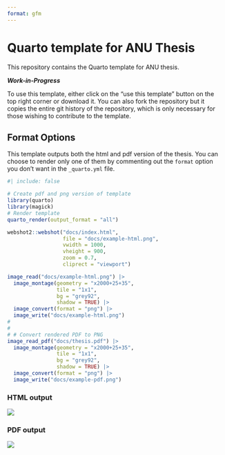```yaml
---
format: gfm
---
```


<!-- README.md is generated from README.qmd. Please edit that file -->

# Quarto template for ANU Thesis

This repository contains the Quarto template for ANU thesis. 

_**Work-in-Progress**_


To use this template, either click on the "use this template" button on the top right corner or download it. You can also fork the repository but it copies the entire git history of the repository, which is only necessary for those wishing to contribute to the template.


## Format Options

This template outputs both the html and pdf version of the thesis. You can choose to render only one of them by commenting out the `format` option you don't want in the `_quarto.yml` file. 




```r
#| include: false

# Create pdf and png version of template
library(quarto)
library(magick)
# Render template
quarto_render(output_format = "all")

webshot2::webshot("docs/index.html",
                  file = "docs/example-html.png",
                  vwidth = 1000,
                  vheight = 900,
                  zoom = 0.7,
                  cliprect = "viewport")

image_read("docs/example-html.png") |>
  image_montage(geometry = "x2000+25+35",
                tile = "1x1",
                bg = "grey92",
                shadow = TRUE) |>
  image_convert(format = "png") |>
  image_write("docs/example-html.png")
# 
# 
# # Convert rendered PDF to PNG
image_read_pdf("docs/thesis.pdf") |>
  image_montage(geometry = "x2000+25+35",
                tile = "1x1",
                bg = "grey92",
                shadow = TRUE) |>
  image_convert(format = "png") |>
  image_write("docs/example-pdf.png")
```

### HTML output

[![](docs/example-html.png)](https://anuopensci.github.io/quarto-anu-thesis/)


### PDF output

[![](docs/example-pdf.png)](docs/thesis.pdf)
